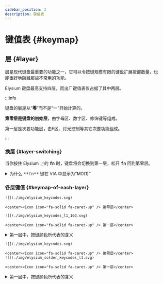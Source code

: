 ```yaml
---
sidebar_position: 2
description: 键值表
---
```



# 键值表 {#keymap}

## 层 {#layer}

层是现代键盘最重要的功能之一，它可以令按键规模有限的键盘扩展按键数量，也能很好地隐藏那些不常用的功能。

Elysium 键盘最高支持四层，而出厂键值表仅占据了其中两层。

:::info

键盘的层是从“**零**”而不是“一”开始计算的。

**第零层是键盘的初始层**，由字母区、数字区、修饰键等组成。

第一层是次要功能层，由F区、灯光控制等其它次要功能组成。

:::

### 换层 {#layer-switching}

当你按住 Elysium 上的 <kbd>**fn**</kbd> 时，键盘将会切换到第一层，松开 <kbd>**fn**</kbd> 回到第零层。

<details>
  <summary> <Icon icon="fa-solid fa-file-circle-question" /> 为什么 <kbd>**fn**</kbd> 键在 VIA 中显示为“MO(1)”</summary>

MO(1) 即 **M**omentarily Turn **o**n Layer **1**，它的意思是只有当我们按住此键时，第一层才会被激活，一旦我们松开，立刻回到原来的层。

除了“MO”之外，还有多种激活某个层的方式，关于这部分内容，请查看[QMK 文档](https://docs.qmk.fm/#/feature_layers?id=switching-and-toggling-layers)。

</details>

### 各层键值 {#keymap-of-each-layer}

<Tabs queryString="pcb-variant">
  <TabItem value="hotswap" label="热插拔" default>

    ![](./img/elysium_keycodes.svg)

    <center><Icon icon="fa-solid fa-caret-up" /> 第零层</center>

    ![](./img/elysium_keycodes_l1_103.svg)

    <center><Icon icon="fa-solid fa-caret-up" /> 第一层</center>
    
<details>
  <summary> <Icon icon="fa-solid fa-file-circle-question" /> 第一层中，按键颜色所代表的含义</summary>

<Icon icon="fa-solid fa-square" style={{color: "#E5451A",}} /> 是`引导模式键`，用于固件更新，详见[主控固件更新](/docs-elysium/firmware-update/mcu-firmware-update)页面。

<Icon icon="fa-solid fa-square" style={{color: "#2F48C1",}} /> 是`无线模式切换键`，用于在 BLE 和 2G4 模式间切换，详见[切换模式](/docs-elysium/tri-mode/usb-ble-2g4-mode-switch#switch-to-wireless-mode)页面。

<Icon icon="fa-solid fa-square" style={{color: "#D38322",}} /> 是 `RGB 矩阵调控键`，调节 RGB 灯光的开关、灯效、亮度等参数，详见[RGB 矩阵](/docs-elysium/lighting/rgb-matrix#rgb-matrix-keys)页面。

<Icon icon="fa-solid fa-square" style={{color: "#C12960",}} /> 是`无线模式复位键`，用于无线模式工作不正常时复位，详见[无线模式复位](/docs-elysium/miscellaneous/reset)页面。

<Icon icon="fa-solid fa-square" style={{color: "#AA36C6",}} /> 是`删除配对键`，用于删除已配对的 BLE 或 2G4 设备，详见[BLE 删除配对](/docs-elysium/tri-mode/ble/ble-unpairing)和[重新配对 2G4 接收器](/docs-elysium/tri-mode/2g4/2g4-re-pairing)页面。

<Icon icon="fa-solid fa-square" style={{color: "#686868",}} /> 是`固件代号键`，用于查看当前所运行的固件版本，详见[固件](/docs-elysium/downloads/firmware)页面。

<Icon icon="fa-solid fa-square" style={{color: "#43B723",}} /> 是`查询电量键`，用于在 2G4 模式下模糊查询剩余电量，详见[电量百分比](/docs-elysium/battery/battery-soc?mode-variant=2g4#check-battery-soc)页面。

<Icon icon="fa-solid fa-square" style={{color: "#26A38E",}} /> 是`魔术键`，用于交换或锁定键位，详见[魔术键位](/docs-elysium/miscellaneous/magic-keycodes)页面。

<Icon icon="fa-solid fa-square" style={{color: "#269ED3",}} /> 是`全键无冲键`，用于在六键无冲和全键无冲之间切换，详见[全键无冲](/docs-elysium/miscellaneous/nkro?pcb-variant=hotswap)页面。

</details>

  </TabItem>
  <TabItem value="soldered" label="焊接">
    
    ![](./img/elysium_keycodes.svg)

    <center><Icon icon="fa-solid fa-caret-up" /> 第零层</center>
    ![](./img/elysium_solder_keycodes_l1.svg)

    <center><Icon icon="fa-solid fa-caret-up" /> 第一层</center>

<details>
  <summary> <Icon icon="fa-solid fa-file-circle-question" /> 第一层中，按键颜色所代表的含义</summary>

<Icon icon="fa-solid fa-square" style={{color: "#686868",}} /> 是`固件代号键`，用于查看当前所运行的固件版本，详见[固件](/docs-elysium/downloads/firmware)页面。

<Icon icon="fa-solid fa-square" style={{color: "#269ED3",}} /> 是`全键无冲键`，用于在六键无冲和全键无冲之间切换，详见[全键无冲](/docs-elysium/miscellaneous/nkro?pcb-variant=soldered)页面。

<Icon icon="fa-solid fa-square" style={{color: "#26A38E",}} /> 是`魔术键`，用于交换或锁定键位，详见[魔术键位](/docs-elysium/miscellaneous/magic-keycodes)页面。

</details>

  </TabItem>
</Tabs>